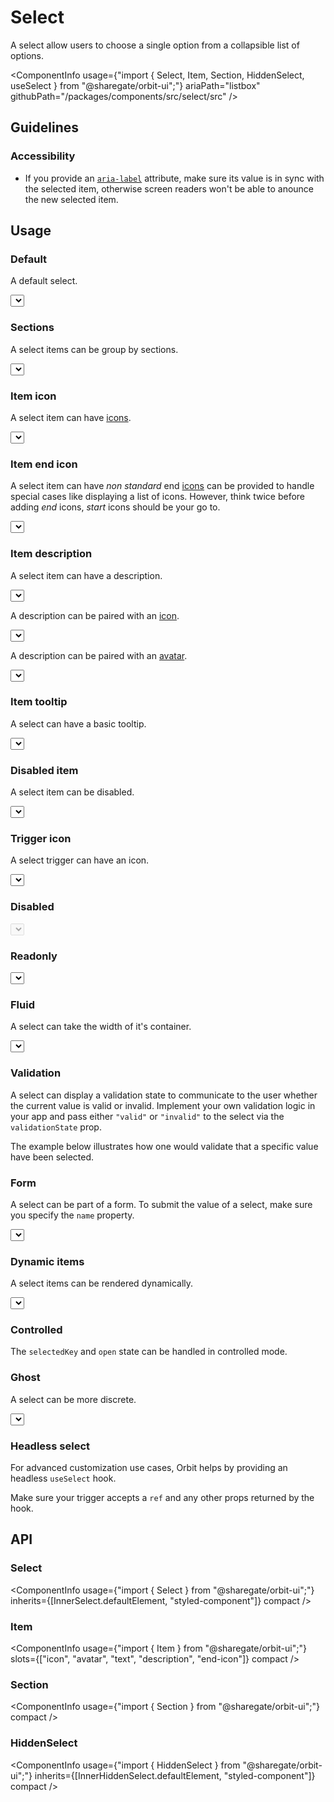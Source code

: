 
<Meta
    title="Components/Select"
    id="select"
/>

# Select

<Tagline>A select allow users to choose a single option from a collapsible list of options.</Tagline>

<ComponentInfo
    usage={"import { Select, Item, Section, HiddenSelect, useSelect } from \"@sharegate/orbit-ui\";"}
    ariaPath="listbox"
    githubPath="/packages/components/src/select/src"
/>

## Guidelines

### Accessibility

- If you provide an [`aria-label`](https://developer.mozilla.org/en-US/docs/Web/Accessibility/ARIA/Attributes/aria-label) attribute, make sure its value is in sync with the selected item, otherwise screen readers won't be able to anounce the new selected item.

## Usage

### Default

A default select.

<Preview>
    <Story name="default">
        <Select placeholder="Planets">
            <Item key="earth">Earth</Item>
            <Item key="jupiter">Jupiter</Item>
            <Item key="mars">Mars</Item>
            <Item key="mercury">Mercury</Item>
            <Item key="neptune">Neptune</Item>
            <Item key="saturn">Saturn</Item>
            <Item key="uranus">Uranus</Item>
        </Select>
    </Story>
</Preview>

### Sections

A select items can be group by sections.

<Preview>
    <Story name="sections">
        <Select placeholder="Planets">
            <Section title="Visited">
                <Item key="earth">Earth</Item>
                <Item key="mars">Mars</Item>
                <Item key="saturn">Saturn</Item>
            </Section>
            <Section title="Not Visited">
                <Item key="jupiter">Jupiter</Item>
                <Item key="mercury">Mercury</Item>
                <Item key="neptune">Neptune</Item>
                <Item key="uranus">Uranus</Item>
            </Section>
        </Select>
    </Story>
</Preview>

### Item icon

A select item can have [icons](?path=/docs/icon-gallery--page).

<Preview>
    <Story name="item icon">
        <Select placeholder="Planets">
            <Item key="earth">
                <PlaceholderMajorIcon />
                <Text>Earth</Text>
            </Item>
            <Item key="jupiter">
                <PlaceholderMajorIcon />
                <Text>Jupiter</Text>
            </Item>
            <Item key="mars">
                <PlaceholderMajorIcon />
                <Text>Mars</Text>
            </Item>
        </Select>
    </Story>
</Preview>

### Item end icon

A select item can have *non standard* end [icons](?path=/docs/icon-gallery--page) can be provided to handle special cases like displaying a list of icons. However, think twice before adding *end* icons, *start* icons should be your go to.

<Preview>
    <Story name="item end icon">
        <Select placeholder="Planets">
            <Item key="earth">
                <Text>Earth</Text>
                <IconList slot="end-icon">
                    <UfoMajorIcon />
                    <TelescopeMajorIcon />
                    <RocketMajorIcon />
                </IconList>
            </Item>
            <Item key="jupiter">
                <Text>Jupiter</Text>
                <PlaceholderMajorIcon slot="end-icon" />
            </Item>
            <Item key="mars">
                <Text>Mars</Text>
                <IconList slot="end-icon">
                    <UfoMajorIcon />
                    <TelescopeMajorIcon />
                    <RocketMajorIcon />
                </IconList>
            </Item>
        </Select>
    </Story>
</Preview>

### Item description

A select item can have a description.

<Preview>
    <Story name="item description">
        <Select placeholder="Planets">
            <Item key="earth">
                <Text>Earth</Text>
                <Text slot="description">Home sweet home!</Text>
            </Item>
            <Item key="jupiter">
                <Text>Jupiter</Text>
                <Text slot="description">The fourth-brightest object in the sky</Text>
            </Item>
            <Item key="mars">
                <Text>Mars</Text>
                <Text slot="description">See you in 2026</Text>
            </Item>
        </Select>
    </Story>
</Preview>

A description can be paired with an [icon](?path=/docs/icon-gallery--page).

<Preview>
    <Story name="item description + icon">
        <Select placeholder="Planets">
            <Item key="earth">
                <PlaceholderMajorIcon />
                <Text>Earth</Text>
                <Text slot="description">Home sweet home!</Text>
            </Item>
            <Item key="jupiter">
                <PlaceholderMajorIcon />
                <Text>Jupiter</Text>
                <Text slot="description">The fourth-brightest object in the sky</Text>
            </Item>
            <Item key="mars">
                <PlaceholderMajorIcon />
                <Text>Mars</Text>
                <Text slot="description">See you in 2026</Text>
            </Item>
        </Select>
    </Story>
</Preview>

A description can be paired with an [avatar](?path=/docs/avatar--default-story).

<Preview>
    <Story name="item description + avatar">
        <Select placeholder="Planets">
            <Item key="earth">
                <Avatar name="Earth" />
                <Text>Earth</Text>
                <Text slot="description">Home sweet home!</Text>
            </Item>
            <Item key="jupiter">
                <Avatar name="Jupiter" />
                <Text>Jupiter</Text>
                <Text slot="description">The fourth-brightest object in the sky</Text>
            </Item>
            <Item key="mars">
                <Avatar name="Mars" />
                <Text>Mars</Text>
                <Text slot="description">See you in 2026</Text>
            </Item>
        </Select>
    </Story>
</Preview>

### Item tooltip

A select can have a basic tooltip.

<Preview>
    <Story name="item tooltip">
        <Select placeholder="Planets">
            <TooltipTrigger>
                <Item key="earth">Earth</Item>
                <Tooltip>Home sweet home!</Tooltip>
            </TooltipTrigger>
            <TooltipTrigger>
                <Item key="jupiter">Jupiter</Item>
                <Tooltip>The fourth-brightest object in the sky</Tooltip>
            </TooltipTrigger>
            <TooltipTrigger>
                <Item key="mars">Mars</Item>
                <Tooltip>See you in 2026</Tooltip>
            </TooltipTrigger>
        </Select>
    </Story>
</Preview>

### Disabled item

A select item can be disabled.

<Preview>
    <Story name="disabled item">
        <Select placeholder="Planets">
            <Item disabled key="earth">Earth</Item>
            <Item key="jupiter">Jupiter</Item>
            <Item key="mars">Mars</Item>
            <Item disabled key="mercury">Mercury</Item>
            <Item key="neptune">Neptune</Item>
            <Item key="saturn">Saturn</Item>
            <Item key="uranus">Uranus</Item>
        </Select>
    </Story>
</Preview>

### Trigger icon

A select trigger can have an icon.

<Preview>
    <Story name="trigger icon">
        <Select icon={<MagnifierMajorIcon />} placeholder="Planets">
            <Item key="earth">Earth</Item>
            <Item key="jupiter">Jupiter</Item>
            <Item key="mars">Mars</Item>
            <Item key="mercury">Mercury</Item>
            <Item key="neptune">Neptune</Item>
            <Item key="saturn">Saturn</Item>
            <Item key="uranus">Uranus</Item>
        </Select>
    </Story>
</Preview>

### Disabled

<Preview>
    <Story name="disabled">
        <Select disabled placeholder="Planets">
            <Item key="earth">Earth</Item>
            <Item key="jupiter">Jupiter</Item>
            <Item key="mars">Mars</Item>
            <Item key="mercury">Mercury</Item>
            <Item key="neptune">Neptune</Item>
            <Item key="saturn">Saturn</Item>
            <Item key="uranus">Uranus</Item>
        </Select>
    </Story>
</Preview>

### Readonly

<Preview>
    <Story name="readonly">
        <Select readOnly placeholder="Planets">
            <Item key="earth">Earth</Item>
            <Item key="jupiter">Jupiter</Item>
            <Item key="mars">Mars</Item>
            <Item key="mercury">Mercury</Item>
            <Item key="neptune">Neptune</Item>
            <Item key="saturn">Saturn</Item>
            <Item key="uranus">Uranus</Item>
        </Select>
    </Story>
</Preview>

### Fluid

A select can take the width of it's container.

<Preview>
    <Story name="fluid">
        <Select fluid placeholder="Planets">
            <Item key="earth">Earth</Item>
            <Item key="jupiter">Jupiter</Item>
            <Item key="mars">Mars</Item>
            <Item key="mercury">Mercury</Item>
            <Item key="neptune">Neptune</Item>
            <Item key="saturn">Saturn</Item>
            <Item key="uranus">Uranus</Item>
        </Select>
    </Story>
</Preview>

### Validation

A select can display a validation state to communicate to the user whether the current value is valid or invalid. Implement your own validation logic in your app and pass either `"valid"` or `"invalid"` to the select via the `validationState` prop.

The example below illustrates how one would validate that a specific value have been selected.

<Preview filePath="/select/docs/SelectedValueValidation" />

### Form

A select can be part of a form. To submit the value of a select, make sure you specify the `name` property.

<Preview>
    <Story name="form">
        <form>
            <Select name="planet" placeholder="Planets">
                <Item key="earth">Earth</Item>
                <Item key="jupiter">Jupiter</Item>
                <Item key="mars">Mars</Item>
                <Item key="mercury">Mercury</Item>
                <Item key="neptune">Neptune</Item>
                <Item key="saturn">Saturn</Item>
                <Item key="uranus">Uranus</Item>
            </Select>
        </form>
    </Story>
</Preview>

### Dynamic items

A select items can be rendered dynamically.

<Preview>
    <Story name="dynamic items">
        <Select placeholder="Planets" aria-label="Planets">
            {["Earth", "Jupiter", "Mars", "Mercury", "Neptune", "Saturn", "Uranus"].map(x => (
                <Item key={x.toLowerCase()}>{x}</Item>
            ))}
        </Select>
    </Story>
</Preview>

### Controlled

The `selectedKey` and `open` state can be handled in controlled mode.

<Preview filePath="/select/docs/ControlledSelect" />

### Ghost

A select can be more discrete.

<Preview>
    <Story name="ghost">
        <Select variant="ghost" placeholder="Planets">
            <Item key="earth">Earth</Item>
            <Item key="jupiter">Jupiter</Item>
            <Item key="mars">Mars</Item>
            <Item key="mercury">Mercury</Item>
            <Item key="neptune">Neptune</Item>
            <Item key="saturn">Saturn</Item>
            <Item key="uranus">Uranus</Item>
        </Select>
    </Story>
</Preview>

### Headless select

For advanced customization use cases, Orbit helps by providing an headless `useSelect` hook.

Make sure your trigger accepts a `ref` and any other props returned by the hook.

<Preview filePath="/select/docs/CustomSelect" />

## API

### Select

<ComponentInfo
    usage={"import { Select } from \"@sharegate/orbit-ui\";"}
    inherits={[InnerSelect.defaultElement, "styled-component"]}
    compact
/>

<ArgsTable of={InnerSelect} sort="alpha" />

### Item

<ComponentInfo
    usage={"import { Item } from \"@sharegate/orbit-ui\";"}
    slots={["icon", "avatar", "text", "description", "end-icon"]}
    compact
/>

<ArgsTable of={InnerItem} sort="alpha" />

### Section

<ComponentInfo
    usage={"import { Section } from \"@sharegate/orbit-ui\";"}
    compact
/>

<ArgsTable of={InnerSection} sort="alpha" />

### HiddenSelect

<ComponentInfo
    usage={"import { HiddenSelect } from \"@sharegate/orbit-ui\";"}
    inherits={[InnerHiddenSelect.defaultElement, "styled-component"]}
    compact
/>

<ArgsTable of={InnerHiddenSelect} sort="alpha" />


